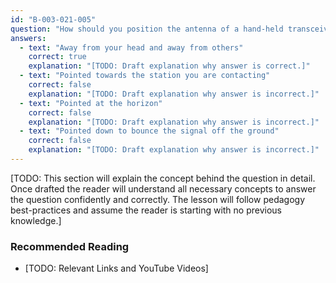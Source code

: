 ```yaml
---
id: "B-003-021-005"
question: "How should you position the antenna of a hand-held transceiver while you are transmitting?"
answers:
  - text: "Away from your head and away from others"
    correct: true
    explanation: "[TODO: Draft explanation why answer is correct.]"
  - text: "Pointed towards the station you are contacting"
    correct: false
    explanation: "[TODO: Draft explanation why answer is incorrect.]"
  - text: "Pointed at the horizon"
    correct: false
    explanation: "[TODO: Draft explanation why answer is incorrect.]"
  - text: "Pointed down to bounce the signal off the ground"
    correct: false
    explanation: "[TODO: Draft explanation why answer is incorrect.]"
---
```


[TODO: This section will explain the concept behind the question in detail. Once drafted the reader will understand all necessary concepts to answer the question confidently and correctly. The lesson will follow pedagogy best-practices and assume the reader is starting with no previous knowledge.]

### Recommended Reading

- [TODO: Relevant Links and YouTube Videos]

